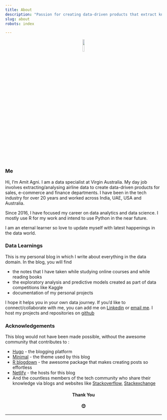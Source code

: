 ```yaml
---
title: About
description: "Passion for creating data-driven products that extract knowledge and derive insights"
slug: about
robots: index

---
```

<center>
![](/about_files/github-avatar2.png){width=10% height=10%}
</center>

### Me ###

Hi, I'm Amit Agni. I am a data specialist at Virgin Australia. My day job involves extracting/analysing airline data to create data-driven products for sales, e-commerce and finance departments. I have been in the tech industry for over 20 years and worked across India, UAE, USA and Australia. 

Since 2016, I have focused my career on data analytics and data science. I mostly use R for my work and intend to use Python in the near future.

I am an eternal learner so love to update myself with latest happenings in the data world.

### Data Learnings ###

This is my personal blog in which I write about everything in the data domain. In the blog, you will find  

* the notes that I have taken while studying online courses and while reading books
* the exploratory analysis and predictive models created as part of data competitions like Kaggle
* documentation of my personal projects 

I hope it helps you in your own data journey. If you'd like to connect/collaborate with me, you can add me on [Linkedin](https://www.linkedin.com/in/amitagni/") or [email me](mailto:amitagni2@gmail.com). I host my projects and repositories on [github](https://github.com/amit-agni/)


### Acknowledgements ###

This blog would not have been made possible, without the awesome community that contributes to :

* [Hugo](https://gohugo.io) - the blogging platform
* [Minimal](https://github.com/calintat/minimal) - the theme used by this blog
* [R blogdown](https://github.com/rstudio/blogdown) - the awesome package that makes creating posts so effortless
* [Netlify](https://www.netlify.com) - the hosts for this blog
* And the countless members of the tech community who share their knowledge via blogs and websites like [Stackoverflow](https://stackoverflow.com), [Stackexchange](https://stats.stackexchange.com) 
    
<center> 
#### Thank You 
#### 😊
</center>
<hr>



